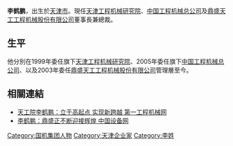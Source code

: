 '''李鹤鹏'''{{BD|1954年}}，出生於[[天津市|天津市]]。現任[[天津工程机械研究院|天津工程机械研究院]]、[[中国工程机械总公司|中国工程机械总公司]]及[[鼎盛天工工程机械股份有限公司|鼎盛天工工程机械股份有限公司]]董事長兼總裁。

==生平==
他分別在1999年委任旗下[[天津工程机械研究院|天津工程机械研究院]]、2005年委任旗下[[中国工程机械总公司|中国工程机械总公司]]、以及2003年委任[[鼎盛天工工程机械股份有限公司|鼎盛天工工程机械股份有限公司]]管理層至今。

==相關連結==
*[http://news.d1cm.com/2011/05/27/052709593014272.shtml 天工院李鹤鹏：立于高起点 实现新跨越 第一工程机械网] {{Wayback|url=http://news.d1cm.com/2011/05/27/052709593014272.shtml |date=20131115100431 }}
*[http://www.cnsb.cn/html/interview/0/show_26.html 李鹤鹏：鼎盛正不断迎接辉煌 中国设备网] {{Wayback|url=http://www.cnsb.cn/html/interview/0/show_26.html |date=20160909193104 }}

{{DEFAULTSORT:L}}
[[Category:国机集团人物|Category:国机集团人物]]
[[Category:天津企业家|Category:天津企业家]]
[[Category:李姓|Category:李姓]]
